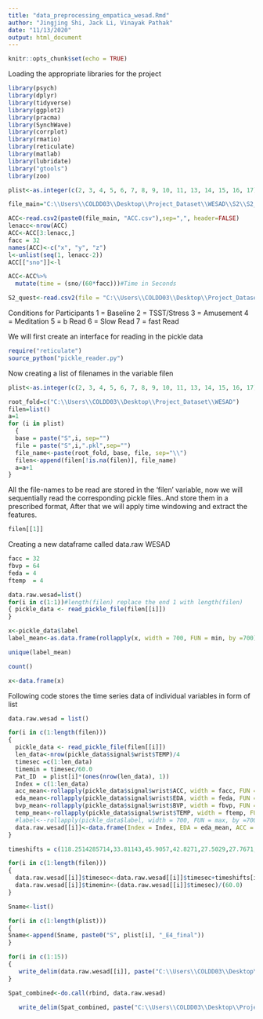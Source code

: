 ```yaml
---
title: "data_preprocessing_empatica_wesad.Rmd"
author: "Jingjing Shi, Jack Li, Vinayak Pathak"
date: "11/13/2020"
output: html_document
---
```

```r
knitr::opts_chunk$set(echo = TRUE)
```
Loading the appropriate libraries for the project
```r
library(psych)
library(dplyr)
library(tidyverse)
library(ggplot2)
library(pracma)
library(SynchWave)
library(corrplot)
library(rmatio)
library(reticulate)
library(matlab)
library(lubridate)
library("gtools")
library(zoo)
```

```r
plist<-as.integer(c(2, 3, 4, 5, 6, 7, 8, 9, 10, 11, 13, 14, 15, 16, 17))
```

```r
file_main="C:\\Users\\COLDD03\\Desktop\\Project_Dataset\\WESAD\\S2\\S2_E4_Data\\"
```

```r
ACC<-read.csv2(paste0(file_main, "ACC.csv"),sep=",", header=FALSE)
lenacc<-nrow(ACC)
ACC<-ACC[3:lenacc,]
facc = 32
names(ACC)<-c("x", "y", "z")
l<-unlist(seq(1, lenacc-2))
ACC[["sno"]]<-l
```
```r
ACC<-ACC%>%
  mutate(time = (sno/(60*facc)))#Time in Seconds
```
```r
S2_quest<-read.csv2(file = "C:\\Users\\COLDD03\\Desktop\\Project_Dataset\\WESAD\\S2\\S2_quest.csv")
```
Conditions for Participants
1 = Baseline
2 = TSST/Stress
3 = Amusement
4 = Meditation
5  = b Read
6  = Slow Read
7  = fast Read

We will first create an interface for reading in the pickle data
```r
require("reticulate")
source_python("pickle_reader.py")
```
Now creating a list of filenames in the variable filen
```r
plist<-as.integer(c(2, 3, 4, 5, 6, 7, 8, 9, 10, 11, 13, 14, 15, 16, 17))
```

```r
root_fold=c("C:\\Users\\COLDD03\\Desktop\\Project_Dataset\\WESAD")
filen=list()
a=1
for (i in plist)
  {
  base = paste("S",i, sep="")
  file = paste("S",i,".pkl",sep="")
  file_name<-paste(root_fold, base, file, sep="\\")
  filen<-append(filen[!is.na(filen)], file_name)
  a=a+1
}
```
All the file-names to be read are stored in the 'filen' variable, now we will sequentially read the corresponding pickle files..And store them in a prescribed format, After that we will apply time windowing and extract the features.
```r
filen[[1]]
```
Creating a new dataframe called data.raw WESAD
```r
facc = 32
fbvp = 64
feda = 4
ftemp  = 4
```
```r
data.raw.wesad=list()
for(i in c(1:1))#length(filen) replace the end 1 with length(filen)
{ pickle_data <- read_pickle_file(filen[[i]])
}

```

```r
x<-pickle_data$label
label_mean<-as.data.frame(rollapply(x, width = 700, FUN = min, by =700))
```
```r
unique(label_mean)
```
```r
count()
```
```r
x<-data.frame(x)

```
Following code stores the time series data of individual variables in form of list
```r
data.raw.wesad = list()
```

```r
for(i in c(1:length(filen)))
{ 
  pickle_data <- read_pickle_file(filen[[i]])
  len_data<-nrow(pickle_data$signal$wrist$TEMP)/4
  timesec =c(1:len_data)
  timemin = timesec/60.0
  Pat_ID  = plist[i]*(ones(nrow(len_data), 1))
  Index = c(1:len_data)
  acc_mean<-rollapply(pickle_data$signal$wrist$ACC, width = facc, FUN = mean, by =facc)
  eda_mean<-rollapply(pickle_data$signal$wrist$EDA, width = feda, FUN = mean, by =feda)
  bvp_mean<-rollapply(pickle_data$signal$wrist$BVP, width = fbvp, FUN = mean, by =fbvp)
  temp_mean<-rollapply(pickle_data$signal$wrist$TEMP, width = ftemp, FUN = mean, by =ftemp)
  #label<--rollapply(pickle_data$label, width = 700, FUN = max, by =700)
  data.raw.wesad[[i]]<-data.frame(Index = Index, EDA = eda_mean, ACC = acc_mean, BVP = bvp_mean, TEMP = temp_mean, lab = label, Pat_ID = Pat_ID, timesec = timesec, timemin = timemin)
}

```
```r
timeshifts = c(118.2514285714,33.81143,45.9057,42.8271,27.5029,27.7671,55.0671, 13.55286, 57.14143, 48.17429, 48.89286, 93.60286, 144.7686, 81.62857, 88.96429)
```
```r
for(i in c(1:length(filen)))
{
  data.raw.wesad[[i]]$timesec<-data.raw.wesad[[i]]$timesec+timeshifts[i]
  data.raw.wesad[[i]]$timemin<-(data.raw.wesad[[i]]$timesec)/(60.0)
}
```



```r

Sname<-list()

```
```r
for(i in c(1:length(plist)))
{
Sname<-append(Sname, paste0("S", plist[i], "_E4_final"))
}
```
```r
for(i in c(1:15))
{
   write_delim(data.raw.wesad[[i]], paste("C:\\Users\\COLDD03\\Desktop\\Project_Dataset\\WESAD\\wesad_e4_process\\WESAD_E4_Patient_data\\", Sname[[i]], ".csv", sep=""), delim = ",")
}

```
```r
Spat_combined<-do.call(rbind, data.raw.wesad)
```
```r
   write_delim(Spat_combined, paste("C:\\Users\\COLDD03\\Desktop\\Project_Dataset\\WESAD\\wesad_e4_process\\WESAD_E4_Patient_data\\", "Spat_combined", ".csv", sep=""), delim = ",")

```